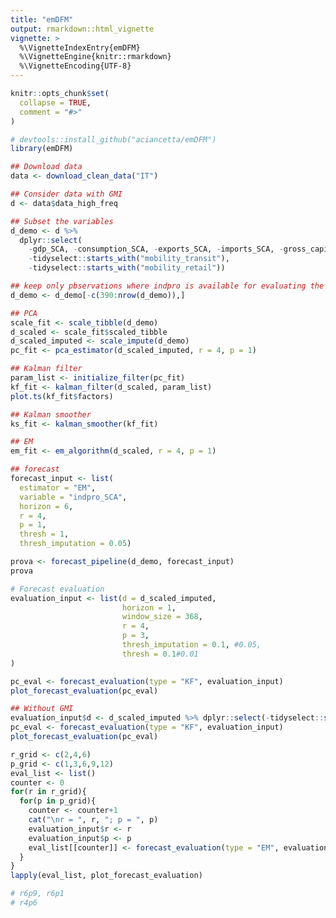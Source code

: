 ```yaml
---
title: "emDFM"
output: rmarkdown::html_vignette
vignette: >
  %\VignetteIndexEntry{emDFM}
  %\VignetteEngine{knitr::rmarkdown}
  %\VignetteEncoding{UTF-8}
---
```


```r
knitr::opts_chunk$set(
  collapse = TRUE,
  comment = "#>"
)
```

```r
# devtools::install_github("aciancetta/emDFM")
library(emDFM)
```

```r
## Download data
data <- download_clean_data("IT")
```


```r
## Consider data with GMI
d <- data$data_high_freq

## Subset the variables
d_demo <- d %>%
  dplyr::select(
    -gdp_SCA, -consumption_SCA, -exports_SCA, -imports_SCA, -gross_capital_formation_SCA,
    -tidyselect::starts_with("mobility_transit"),
    -tidyselect::starts_with("mobility_retail"))

## keep only pbservations where indpro is available for evaluating the forecasts
d_demo <- d_demo[-c(390:nrow(d_demo)),]
```




```r
## PCA
scale_fit <- scale_tibble(d_demo)
d_scaled <- scale_fit$scaled_tibble
d_scaled_imputed <- scale_impute(d_demo)
pc_fit <- pca_estimator(d_scaled_imputed, r = 4, p = 1)

## Kalman filter
param_list <- initialize_filter(pc_fit)
kf_fit <- kalman_filter(d_scaled, param_list)
plot.ts(kf_fit$factors)

## Kalman smoother
ks_fit <- kalman_smoother(kf_fit)

## EM
em_fit <- em_algorithm(d_scaled, r = 4, p = 1)
```


```r
## forecast
forecast_input <- list(
  estimator = "EM",
  variable = "indpro_SCA",
  horizon = 6,
  r = 4,
  p = 1,
  thresh = 1,
  thresh_imputation = 0.05)

prova <- forecast_pipeline(d_demo, forecast_input)
prova
```


```r
# Forecast evaluation
evaluation_input <- list(d = d_scaled_imputed,
                         horizon = 1,
                         window_size = 368,
                         r = 4,
                         p = 3,
                         thresh_imputation = 0.1, #0.05,
                         thresh = 0.1#0.01
)

pc_eval <- forecast_evaluation(type = "KF", evaluation_input)
plot_forecast_evaluation(pc_eval)
```
```r
## Without GMI
evaluation_input$d <- d_scaled_imputed %>% dplyr::select(-tidyselect::starts_with("mobility"))
pc_eval <- forecast_evaluation(type = "KF", evaluation_input)
plot_forecast_evaluation(pc_eval)
```


```r
r_grid <- c(2,4,6)
p_grid <- c(1,3,6,9,12)
eval_list <- list()
counter <- 0
for(r in r_grid){
  for(p in p_grid){
    counter <- counter+1
    cat("\nr = ", r, "; p = ", p)
    evaluation_input$r <- r
    evaluation_input$p <- p
    eval_list[[counter]] <- forecast_evaluation(type = "EM", evaluation_input)
  }
}
lapply(eval_list, plot_forecast_evaluation)

# r6p9, r6p1
# r4p6


```

